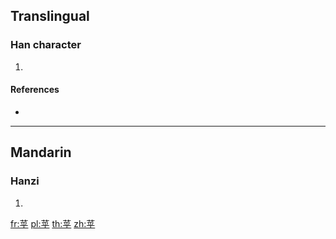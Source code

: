 {{character info/new}}
==Translingual==

===Han character===
{{Han char|rn=140|rad=艸|as=05|sn=11|four=|canj=THFD}}

# {{defn|Han|sort=艸05}}

====References====
* {{Han ref|kx=1025.090|dkj=30822|hdz=53194.050|uh=82F8|ud=33528}}

----

==Mandarin==

===Hanzi===
{{cmn-hanzi|pin=[[hū]] ([[hu1]])|wg=hu<sup>1</sup>}}

# {{defn|lang=cmn|sort=艸05}}

[[fr:苸]]
[[pl:苸]]
[[th:苸]]
[[zh:苸]]